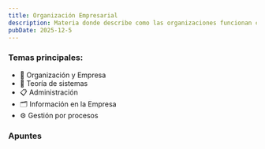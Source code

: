 ```yaml
---
title: Organización Empresarial
description: Materia donde describe como las organizaciones funcionan como un rompecabezas donde diversas piezas con formas únicas deben organizarse correctamente para formar una imagen coherente. Este concepto representa cómo se estructuran las empresas, instituciones y equipos de trabajo en el mundo actual.
pubDate: 2025-12-5
---
```


<h3 class="assignatureTitle">Temas principales:</h3>

- 🏢 Organización y Empresa
- 🧠 Teoría de sistemas
- 📋 Administración
- 🗂️ Información en la Empresa
- ⚙️ Gestión por procesos

<h3 class="assignatureTitle">Apuntes</h3>

<div class="flex flex-wrap gap">
  <CardLink
    title="Organizaciones"
    description="Una organización es un sistema social compuesto por individuos o grupos que, teniendo valores compartidos, se interrelacionan y utilizan recursos con los que..."
    href="/apuntes/tup/primer-cuatrimestre/organizacion-empresarial/temas/organizaciones"
  />
  <CardLink
    title="Empresas"
    description="Un sistema operativo (SO) es el software fundamental que actúa como intermediario entre el hardware de la computadora y..."
    href="/apuntes/tup/primer-cuatrimestre/organizacion-empresarial/temas/empresas"
  />
  <CardLink
    title="Áreas Típicas"
    description="Las empresas son organizaciones dedicadas a los negocios con fines de lucro. Son unidades de producción que coordinan factores productivos para crear..."
    href="/apuntes/tup/primer-cuatrimestre/organizacion-empresarial/temas/areas-tipicas"
  />
</div>
